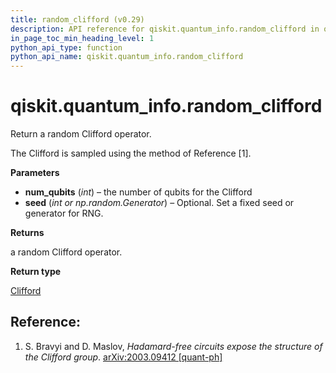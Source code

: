 ```yaml
---
title: random_clifford (v0.29)
description: API reference for qiskit.quantum_info.random_clifford in qiskit v0.29
in_page_toc_min_heading_level: 1
python_api_type: function
python_api_name: qiskit.quantum_info.random_clifford
---
```


<span id="qiskit-quantum-info-random-clifford" />

# qiskit.quantum\_info.random\_clifford

<Function id="qiskit.quantum_info.random_clifford" isDedicatedPage={true} github="https://github.com/qiskit/qiskit/tree/stable/0.18/qiskit/quantum_info/operators/symplectic/random.py" signature="random_clifford(num_qubits, seed=None)">
  Return a random Clifford operator.

  The Clifford is sampled using the method of Reference \[1].

  **Parameters**

  *   **num\_qubits** (*int*) – the number of qubits for the Clifford
  *   **seed** (*int or np.random.Generator*) – Optional. Set a fixed seed or generator for RNG.

  **Returns**

  a random Clifford operator.

  **Return type**

  [Clifford](qiskit.quantum_info.Clifford "qiskit.quantum_info.Clifford")

  ## Reference:

  1.  S. Bravyi and D. Maslov, *Hadamard-free circuits expose the structure of the Clifford group*. [arXiv:2003.09412 \[quant-ph\]](https://arxiv.org/abs/2003.09412)
</Function>

